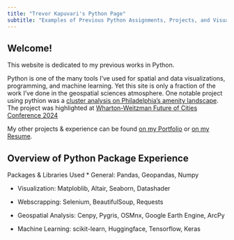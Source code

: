```yaml
---
title: "Trevor Kapuvari's Python Page"
subtitle: "Examples of Previous Python Assignments, Projects, and Visualizations"
---
```


## Welcome!

This website is dedicated to my previous works in Python.  

Python is one of the many tools I've used for spatial and data visualizations, programming, and machine learning. Yet this site is only a fraction of the work I've done in the geospatial sciences atmosphere. 
One notable project using pythion was a [cluster analysis on Philadelphia's amenity landscape](https://luckylaharltim.github.io/MUSA_5500_Final/). The project was highlighted at [Wharton-Weitzman Future of Cities Conference 2024](https://www.linkedin.com/feed/update/urn:li:activity:7161942272912125952/)

My other projects & experience can be found [on my Portfolio](https://trevorkap.github.io/Portfolio-Page/) or [on my Resume](https://drive.google.com/file/d/14vPgLwm34TPIWcCBJ501Yjjz1hvbc-hP/view?usp=sharing).

## Overview of Python Package Experience

Packages & Libraries Used
* General: Pandas, Geopandas, Numpy

* Visualization: Matploblib, Altair, Seaborn, Datashader

* Webscrapping: Selenium, BeautifulSoup, Requests

* Geospatial Analysis: Cenpy, Pygris, OSMnx, Google Earth Engine, ArcPy

* Machine Learning: scikit-learn, Huggingface, Tensorflow, Keras
 





 
